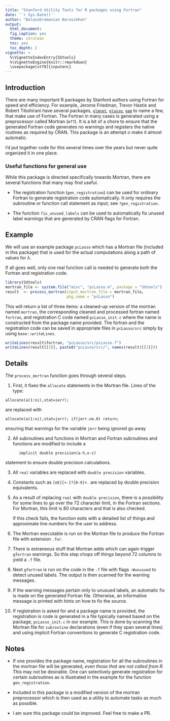 ```yaml
---
title: "Stanford Utility Tools for R packages using Fortran"
date: '`r Sys.Date()`'
author: "Balasubramanian Narasimhan"
output:
  html_document:
  fig_caption: yes
  theme: cerulean
  toc: yes
  toc_depth: 2
vignette: >
  %\VignetteIndexEntry{SUtools}
  %\VignetteEngine{knitr::rmarkdown}
  \usepackage[utf8]{inputenc}
---
```


## Introduction

There are many important R packages by Stanford authors using Fortran
for speed and efficiency. For example, Jerome Friedman, Trevor Hastie
and Robert Tibshirani have several packages,
[`glmnet`](https://cran.r-project.org/package=glmnet),
[`glasso`](https://cran.r-project.org/package=glasso),
[`gam`](https://cran.r-project.org/package=gam) to name a few, that
make use of Fortran. The Fortran in many cases is generated using a
preprocessor called Mortran (`m77`). It is a bit of a chore to ensure
that the generated Fortran code generates no warnings and registers
the native routines as required by CRAN.  This package is an attempt o
make it almost automatic. 

I'd put together code for this several times over the years but never
quite organized it in one place. 

### Useful functions for general use

While this package is directed specifically towards Mortran, there are
several functions that many may find useful.

- The registration function (`gen_registration`) can be used for
ordinary Fortran to generate registration code automatically. It only
requires the subroutine or function call statement as input; see
`?gen_registration`. 

- The function `fix_unused_labels` can be used to automatically fix
unused label warnings that are generated by CRAN flags for Fortran. 


## Example

We will use an example package `pcLasso` which has a Mortran file
(included in this package) that is used for the actual computations
along a path of values for $\lambda$. 

If all goes well, only one real function call is needed to generate
both the Fortran and registration code. 

```r
library(SUtools)
mortran_file <- system.file("misc", "pcLasso.m", package = "SUtools")
result  <- process_mortran(input_mortran_file = mortran_file,
                           pkg_name = "pcLasso")
```

This will return a list of three items: a cleaned-up version of the
mortran named `mortran`, the corresponding cleaned and processed
fortran named `fortran`, and registration C code named
`pcLasso_init.c` where the name is constructed from the package name
provided.  The fortran and the registration code can be saved in
appropriate files in `pcLasso/src` simply by using `base::writeLines`.

```r
writeLines(result$fortran, "pcLasso/src/pcLasso.f")
writeLines(result[[3]], paste0("pcLasso/src/", names(result)[[3]]))
```

## Details

The `process_mortran` function goes through several steps.

1. First, it fixes the `allocate` statements in the Mortran
   file. Lines of the type: 
```
allocate(a(1:ni),stat=ierr);
``` 
are replaced with 
```
allocate(a(1:ni),stat=jerr); if(jerr.ne.0) return;
```
ensuring that warnings for the variable `jerr` being ignored go away

2. All subroutines and functions in Mortran and Fortran subroutines
   and functions are modified to include a 
```
      implicit double precision(a-h,o-z)
```
statement to ensure double precision calculations.

3. All `real` variables are replaced with `double precision`
   variables. 

4. Constants such as `[eE][+-]?[0-9]+.` are replaced by double
   precision equivalents. 

5. As a result of replacing `real` with `double precision`, there is a
   possibility for some lines to go over the 72 character limit,
   in the Fortran sections.  For Mortran, this limit is 80 characters
   and that is also checked. 
   
   If this check fails, the function exits with a detailed list of
   things and approximate line numbers for the user to address.
   
6. The Mortran executable is run on the Mortran file to produce the
   Fortran file with extension `.for`. 

7. There is extraneous stuff that Mortran adds which can again trigger
   `gfortran` warnings. So this step chops off things beyond 72
   columns to yield a `.f` file.

8. Next `gfortran` is run on the code in the `.f` file with flags
   `-Wunusued` to detect unused labels. The output is then scanned for
   the warning messages.
   
9. If the warning messages pertain only to unusued labels, an
   automatic fix is made on the generated Fortran file. Otherwise, an
   informative message is printed with hints on how to fix the source.
   
10. If registration is asked for and a package name is provided, the
    registration is code is generated in a file typically named based
    on the package, `pcLasso_init.c` in our example. This is done by
    scanning the Mortran file for `subroutine` declarations (even if
    they span several lines) and using implicit Fortran conventions to
    generate C registration code. 
	
## Notes

- If one provides the package name, registration for all the
  subroutines in the mortran file will be generated, _even those that
  are not called from R_. This may not be desirable. One can
  selectively generate registration for certain subroutines as is
  illustrated in the example for the function `gen_registration`.

- Included in this package is a modified version of the mortran
  preprocessor which is then used as a utility to automate tasks as
  much as possible.

- I am sure this package could be improved. Feel free to make a PR.








